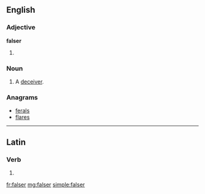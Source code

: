 ==English==

===Adjective===
'''falser'''

# {{comparative of|false}}

===Noun===
{{en-noun}}

# {{context|obsolete}} A [[deceiver]].
#: {{rfquotek|Spenser}}

===Anagrams===
* [[ferals#English|ferals]]
* [[flares#English|flares]]

----

==Latin==

===Verb===
{{la-verb-form|falser}}

# {{conjugation of|falso|falsō|1|s|pres|pass|sub|lang=la}}

[[fr:falser]]
[[mg:falser]]
[[simple:falser]]